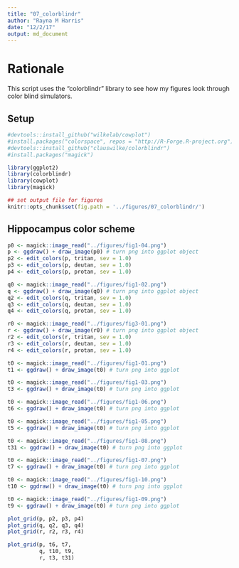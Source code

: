 ```yaml
---
title: "07_colorblindr"
author: "Rayna M Harris"
date: "12/2/17"
output: md_document
---
```

# Rationale

This script uses the "colorblindr" library to see how my figures look through color blind simulators.

## Setup 
```r
#devtools::install_github("wilkelab/cowplot")
#install.packages("colorspace", repos = "http://R-Forge.R-project.org")
#devtools::install_github("clauswilke/colorblindr")
#install.packages("magick")

library(ggplot2)
library(colorblindr)
library(cowplot)
library(magick)

## set output file for figures 
knitr::opts_chunk$set(fig.path = '../figures/07_colorblindr/')
```

## Hippocampus color scheme

```r
p0 <- magick::image_read("../figures/fig1-04.png")
p <- ggdraw() + draw_image(p0) # turn png into ggplot object
p2 <- edit_colors(p, tritan, sev = 1.0)
p3 <- edit_colors(p, deutan, sev = 1.0)
p4 <- edit_colors(p, protan, sev = 1.0)

q0 <- magick::image_read("../figures/fig1-02.png")
q <- ggdraw() + draw_image(q0) # turn png into ggplot object
q2 <- edit_colors(q, tritan, sev = 1.0)
q3 <- edit_colors(q, deutan, sev = 1.0)
q4 <- edit_colors(q, protan, sev = 1.0)

r0 <- magick::image_read("../figures/fig3-01.png")
r <- ggdraw() + draw_image(r0) # turn png into ggplot object
r2 <- edit_colors(r, tritan, sev = 1.0)
r3 <- edit_colors(r, deutan, sev = 1.0)
r4 <- edit_colors(r, protan, sev = 1.0)

t0 <- magick::image_read("../figures/fig1-01.png")
t1 <- ggdraw() + draw_image(t0) # turn png into ggplot

t0 <- magick::image_read("../figures/fig1-03.png")
t3 <- ggdraw() + draw_image(t0) # turn png into ggplot

t0 <- magick::image_read("../figures/fig1-06.png")
t6 <- ggdraw() + draw_image(t0) # turn png into ggplot

t0 <- magick::image_read("../figures/fig1-05.png")
t5 <- ggdraw() + draw_image(t0) # turn png into ggplot

t0 <- magick::image_read("../figures/fig1-08.png")
t31 <- ggdraw() + draw_image(t0) # turn png into ggplot

t0 <- magick::image_read("../figures/fig1-07.png")
t7 <- ggdraw() + draw_image(t0) # turn png into ggplot

t0 <- magick::image_read("../figures/fig1-10.png")
t10 <- ggdraw() + draw_image(t0) # turn png into ggplot

t0 <- magick::image_read("../figures/fig1-09.png")
t9 <- ggdraw() + draw_image(t0) # turn png into ggplot
```

```r
plot_grid(p, p2, p3, p4)
plot_grid(q, q2, q3, q4)
plot_grid(r, r2, r3, r4)
```

```r
plot_grid(p, t6, t7, 
          q, t10, t9,
          r, t3, t31)
```

